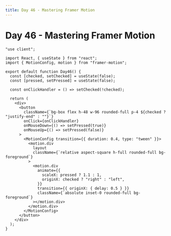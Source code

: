 ```yaml
---
title: Day 46 - Mastering Framer Motion
---
```


# Day 46 - Mastering Framer Motion

<Tabs id="day-46">

<Tab label="Preview">

<ComponentPreview name="framer-motion-day-46" />

</Tab>

<Tab label="Code">

```tsx title="components/day-46.tsx" showLineNumbers
"use client";

import React, { useState } from "react";
import { MotionConfig, motion } from "framer-motion";

export default function Day46() {
  const [checked, setChecked] = useState(false);
  const [pressed, setPressed] = useState(false);

  const onClickHandler = () => setChecked(!checked);

  return (
    <div>
      <button
        className={`bg-box flex h-48 w-96 rounded-full p-4 ${checked ? "justify-end" : ""}`}
        onClick={onClickHandler}
        onMouseDown={() => setPressed(true)}
        onMouseUp={() => setPressed(false)}
      >
        <MotionConfig transition={{ duration: 0.4, type: "tween" }}>
          <motion.div
            layout
            className={`relative aspect-square h-full rounded-full bg-foreground`}
          >
            <motion.div
              animate={{
                scaleX: pressed ? 1.1 : 1,
                originX: checked ? "right" : "left",
              }}
              transition={{ originX: { delay: 0.5 } }}
              className={`absolute inset-0 rounded-full bg-foreground`}
            ></motion.div>
          </motion.div>
        </MotionConfig>
      </button>
    </div>
  );
}
```

</Tab>

</Tabs>
